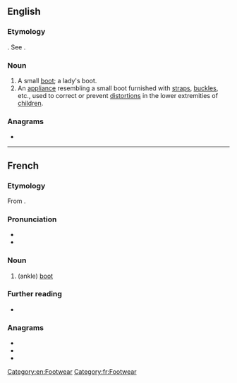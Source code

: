 ==English==

===Etymology===
{{etyl|fr|en}}. See {{m|en|boot||type of footwear}}.

===Noun===
{{en-noun}}

# A small [[boot]]; a lady's boot.
# An [[appliance]] resembling a small boot furnished with [[strap]]s, [[buckle]]s, etc., used to correct or prevent [[distortion]]s in the lower extremities of [[child]]ren.
#: {{rfquotek|Dunglison}}

{{Webster 1913}}

===Anagrams===
* {{anagrams|en|Bonetti}}

[[Category:en:Footwear]]

----

==French==

===Etymology===
From {{suffix|botte|ine|lang=fr}}.

===Pronunciation===
* {{IPA|/bɔtin/|lang=fr}}
* {{audio|Fr-bottine.ogg|Audio|lang=fr}}

===Noun===
{{fr-noun|f}}

# (ankle) [[boot]]

===Further reading===
* {{R:TLFi}}

===Anagrams===
* {{l|fr|bientôt}}
* {{l|fr|boitent}}
* {{l|fr|obtient}}

[[Category:fr:Footwear]]